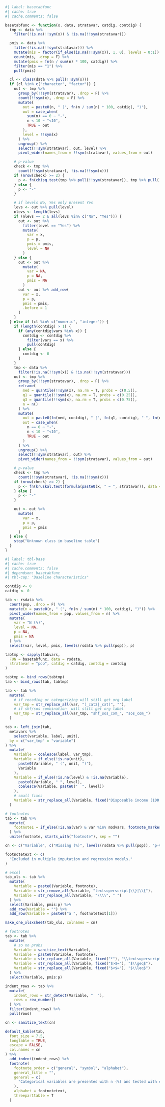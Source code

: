 ```r
#| label: basetabfunc
#| cache: true
#| cache.comments: false

basetabfunc <- function(x, data, stratavar, catdig, contdig) {
  tmp <- data %>%
    filter(!is.na(!!sym(x)) & !is.na(!!sym(stratavar)))

  pmis <- data %>%
    filter(!is.na(!!sym(stratavar))) %>%
    mutate(mis = factor(if_else(is.na(!!sym(x)), 1, 0), levels = 0:1)) %>%
    count(mis, .drop = F) %>%
    mutate(pmis = fn(n / sum(n) * 100, catdig)) %>%
    filter(mis == "1") %>%
    pull(pmis)

  cl <- class(data %>% pull(!!sym(x)))
  if (cl %in% c("character", "factor")) {
    out <- tmp %>%
      group_by(!!sym(stratavar), .drop = F) %>%
      count(!!sym(x), .drop = F) %>%
      mutate(
        out = paste0(n, " (", fn(n / sum(n) * 100, catdig), ")"),
        out = case_when(
          sum(n) == 0 ~ "-",
          n < 10 ~ "<10",
          TRUE ~ out
        ),
        level = !!sym(x)
      ) %>%
      ungroup() %>%
      select(!!sym(stratavar), out, level) %>%
      pivot_wider(names_from = !!sym(stratavar), values_from = out)

    # p-value
    check <- tmp %>%
      count(!!sym(stratavar), !is.na(!!sym(x)))
    if (nrow(check) >= 2) {
      p <- fn(chisq.test(tmp %>% pull(!!sym(stratavar)), tmp %>% pull(!!sym(x)))$p.value, p = T, dig = 3)
    } else {
      p <- "-"
    }

    # if levels No, Yes only present Yes
    levs <- out %>% pull(level)
    nlevs <- length(levs)
    if (nlevs == 2 & all(levs %in% c("No", "Yes"))) {
      out <- out %>%
        filter(level == "Yes") %>%
        mutate(
          var = x,
          p = p,
          pmis = pmis,
          level = NA
        )
    } else {
      out <- out %>%
        mutate(
          var = NA,
          p = NA,
          pmis = NA
        )
      out <- out %>% add_row(
        var = x,
        p = p,
        pmis = pmis,
        .before = 1
      )
    }
  } else if (cl %in% c("numeric", "integer")) {
    if (length(contdig) > 1) {
      if (any(contdig$vars %in% x)) {
        contdig <- contdig %>%
          filter(vars == x) %>%
          pull(contdig)
      } else {
        contdig <- 0
      }
    }
    tmp <- data %>%
      filter(!is.na(!!sym(x)) & !is.na(!!sym(stratavar)))
    out <- tmp %>%
      group_by(!!sym(stratavar), .drop = F) %>%
      reframe(
        med = quantile(!!sym(x), na.rm = T, probs = c(0.5)),
        q1 = quantile(!!sym(x), na.rm = T, probs = c(0.25)),
        q3 = quantile(!!sym(x), na.rm = T, probs = c(0.75)),
        n = n()
      ) %>%
      mutate(
        out = paste0(fn(med, contdig), " [", fn(q1, contdig), "-", fn(q3, contdig), "]"),
        out = case_when(
          n == 0 ~ "-",
          n < 10 ~ "<10",
          TRUE ~ out
        )
      ) %>%
      ungroup() %>%
      select(!!sym(stratavar), out) %>%
      pivot_wider(names_from = !!sym(stratavar), values_from = out)

    # p-value
    check <- tmp %>%
      count(!!sym(stratavar), !is.na(!!sym(x)))
    if (nrow(check) >= 2) {
      p <- fn(kruskal.test(formula(paste0(x, " ~ ", stratavar)), data = tmp)$p.value, p = T, dig = 3)
    } else {
      p <- "-"
    }

    out <- out %>%
      mutate(
        var = x,
        p = p,
        pmis = pmis
      )
  } else {
    stop("Unknown class in baseline table")
  }
}
```

```r
#| label: tbl-base
#| cache: true
#| cache.comments: false
#| dependson: basetabfunc
#| tbl-cap: "Baseline characteristics"

contdig <- 0
catdig <- 0

tab <- rsdata %>%
  count(pop, .drop = F) %>%
  mutate(n = paste0(n, " (", fn(n / sum(n) * 100, catdig), ")")) %>%
  pivot_wider(names_from = pop, values_from = n) %>%
  mutate(
    var = "N (%)",
    level = NA,
    p = NA,
    pmis = NA
  ) %>%
  select(var, level, pmis, levels(rsdata %>% pull(pop)), p)

tabtmp <- sapply(tabvars,
  FUN = basetabfunc, data = rsdata,
  stratavar = "pop", catdig = catdig, contdig = contdig
)

tabtmp <- bind_rows(tabtmp)
tab <- bind_rows(tab, tabtmp)

tab <- tab %>%
  mutate(
    # if recoding or categorizing will still get org label
    var_tmp = str_replace_all(var, "(_cat2|_cat)", ""),
    # if shf/sos combination  will still get org label
    var_tmp = str_replace_all(var_tmp, "shf_sos_com_", "sos_com_")
  )

tab <- left_join(tab,
  metavars %>%
    select(variable, label, unit),
  by = c("var_tmp" = "variable")
) %>%
  mutate(
    Variable = coalesce(label, var_tmp),
    Variable = if_else(!is.na(unit),
      paste0(Variable, " (", unit, ")"),
      Variable
    ),
    Variable = if_else(!is.na(level) & !is.na(Variable),
      paste0(Variable, " ", level),
      coalesce(Variable, paste0("  ", level))
    ),
    # small fixes
    Variable = str_replace_all(Variable, fixed("Disposable income (100 SEK)"), "Income")
  )

# footnotes
tab <- tab %>%
  mutate(
    footnote1 = if_else(!is.na(var) & var %in% modvars, footnote_marker_alphabet(1, format = "latex"), "")
  ) %>%
  unite(footnote, starts_with("footnote"), sep = "")

cn <- c("Variable", c("Missing (%)", levels(rsdata %>% pull(pop)), "p-value"))

footnotetext <- c(
  "Included in multiple imputation and regression models."
)

# excel
tab_xls <- tab %>%
  mutate(
    Variable = paste0(Variable, footnote),
    Variable = str_remove_all(Variable, "textsuperscript|\\}|\\{"),
    Variable = str_replace_all(Variable, "\\\\", " ")
  ) %>%
  select(Variable, pmis:p) %>%
  add_row(Variable = "") %>%
  add_row(Variable = paste0("a ", footnotetext[1]))

make_one_xlsxsheet(tab_xls, colnames = cn)

# footnotes
tab <- tab %>%
  mutate(
    # so no probs
    Variable = sanitize_text(Variable),
    Variable = paste0(Variable, footnote),
    Variable = str_replace_all(Variable, fixed("²"), "\\textsuperscript{2}"),
    Variable = str_replace_all(Variable, fixed("$>$="), "$\\geq$"),
    Variable = str_replace_all(Variable, fixed("$<$="), "$\\leq$")
  ) %>%
  select(Variable, pmis:p)

indent_rows <- tab %>%
  mutate(
    indent_rows = str_detect(Variable, "  "),
    rows = row_number()
  ) %>%
  filter(indent_rows) %>%
  pull(rows)

cn <- sanitize_text(cn)

default_kable(tab,
  font_size = 7.5,
  longtable = TRUE,
  escape = FALSE,
  col.names = cn
) %>%
  add_indent(indent_rows) %>%
  footnote(
    footnote_order = c("general", "symbol", "alphabet"),
    general_title = "",
    general = c(
      "Categorical variables are presented with n (%) and tested with chi-square test and continuous variables with median [q1-q3] and tested with Kruskal-Wallis test."
    ),
    alphabet = footnotetext,
    threeparttable = T
  )
```
